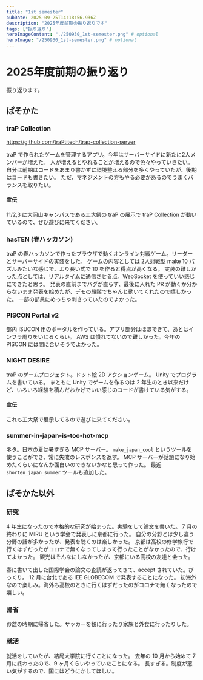 ```yaml
---
title: "1st semester"
pubDate: 2025-09-25T14:18:56.936Z
description: "2025年度前期の振り返りです"
tags: ["振り返り"]
heroImageContent: "./250930_1st-semester.png" # optional
heroImage: "/250930_1st-semester.png" # optional
---
```


# 2025年度前期の振り返り

振り返ります。

## ぱそかた

### traP Collection

https://github.com/traPtitech/trap-collection-server

traP で作られたゲームを管理するアプリ。今年はサーバーサイドに新たに2人メンバーが増えた。
人が増えるとやれることが増えるので色々やっていきたい。
自分は前期はコードをあまり書かずに環境整える部分を多くやっていたが、後期はコードも書きたい。
ただ、マネジメントの方もやる必要があるのでうまくバランスを取りたい。

#### 宣伝

11/2,3 に大岡山キャンパスである工大祭の traP の展示で traP Collection が動いているので、ぜひ遊びに来てください。

### hasTEN (春ハッカソン)

traP の春ハッカソンで作ったブラウザで動くオンライン対戦ゲーム。リーダーとサーバーサイドの実装をした。
ゲームの内容としては 2人対戦型 make 10 パズルみたいな感じで、より長い式で 10 を作ると得点が高くなる。
実装の難しかった点としては、リアルタイムに通信させる点。WebSocket を使っていい感じにできたと思う。
発表の直前までバグが直らず、最後に入れた PR が動くか分からないまま発表を始めたが、デモの段階でちゃんと動いてくれたので嬉しかった。
一部の部員にめっちゃ刺さっていたのでよかった。

### PISCON Portal v2

部内 ISUCON 用のポータルを作っている。アプリ部分はほぼできて、あとはインフラ周りをいじるくらい。
AWS は慣れてないので難しかった。今年の PISCON には間に合いそうでよかった。

### NIGHT DESIRE

traP のゲームプロジェクト。ドット絵 2D アクションゲーム。
Unity でプログラムを書いている。
まともに Unity でゲームを作るのは 2 年生のとき以来だけど、いろいろ経験を積んだおかげでいい感じのコードが書けている気がする。

#### 宣伝

これも工大祭で展示してるので遊びに来てください。

### summer-in-japan-is-too-hot-mcp

ネタ。日本の夏は暑すぎる MCP サーバー。
`make_japan_cool` というツールを使うことができ、常に失敗のレスポンスを返す。
MCP サーバーが話題になり始めたくらいになんか面白いのできないかなと思って作った。
最近 `shorten_japan_summer` ツールも追加した。

## ぱそかた以外

### 研究

4 年生になったので本格的な研究が始まった。実験をして論文を書いた。
7 月の終わりに MIRU という学会で発表しに京都に行った。
自分の分野とは少し違う分野の話が多かったが、発表を聴くのは楽しかった。
京都は高校の修学旅行で行くはずだったがコロナで無くなってしまって行ったことがなかったので、行けてよかった。
観光はそんなにしなかったが、京都にいる高校の友達と会った。

春に書いて出した国際学会の論文の査読が返ってきて、accept されていた。びっくり。
12 月に台北である IEE GLOBECOM で発表することになった。
初海外なので楽しみ。海外も高校のときに行くはずだったのがコロナで無くなったので嬉しい。

### 帰省

お盆の時期に帰省した。サッカーを観に行ったり家族と外食に行ったりした。

### 就活

就活をしていたが、結局大学院に行くことになった。
去年の 10 月から始めて 7 月に終わったので、9 ヶ月くらいやっていたことになる。
長すぎる。制度が悪い気がするので、国にはどうにかしてほしい。

